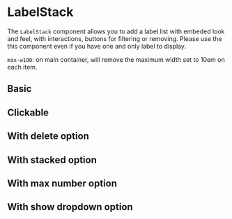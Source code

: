 

# LabelStack

The `LabelStack` component allows you to add a label list with embeded look and feel, with interactions, buttons for filtering or removing. Please use the this component even if you have one and only label to display.

`max-w100`: on main container, will remove the maximum width set to 10em on each item.

## Basic

<Canvas>
    <Story id="components-labelstack--basic" />
</Canvas>

## Clickable

<Canvas>
    <Story id="components-labelstack--clickable" />
</Canvas>

## With delete option

<Canvas>
    <Story id="components-labelstack--with-delete" />
</Canvas>

## With stacked option

<Canvas>
    <Story id="components-labelstack--stacked" />
</Canvas>

## With max number option

<Canvas>
    <Story id="components-labelstack--max" />
</Canvas>

## With show dropdown option

<Canvas>
    <Story id="components-labelstack--dropdown" />
</Canvas>

<ArgsTable of={LabelStack} />
